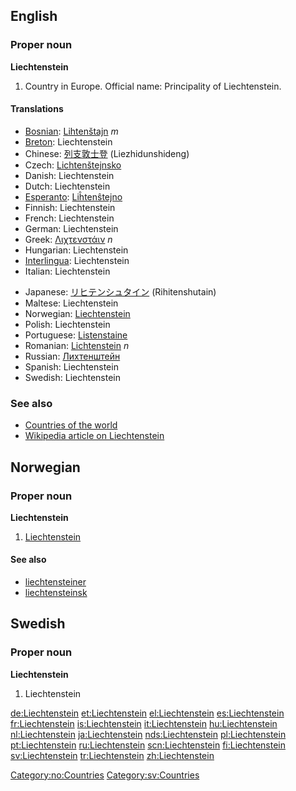 ==English==
===Proper noun===
'''Liechtenstein'''

# Country in Europe. Official name: Principality of Liechtenstein.

====Translations====
{{top}}
*[[Bosnian]]: [[Lihtenštajn]] ''m''
*[[Breton]]: Liechtenstein
*Chinese: [[列支敦士登]] (Liezhidunshideng)
*Czech: [[Lichtenštejnsko]]
*Danish: Liechtenstein
*Dutch: Liechtenstein
*[[Esperanto]]: [[Liĥtenŝtejno]]
*Finnish: Liechtenstein
*French: Liechtenstein
*German: Liechtenstein
*Greek: [[Λιχτενστάιν]] ''n''
*Hungarian: Liechtenstein
*[[Interlingua]]: Liechtenstein
*Italian: Liechtenstein
{{mid}}
*Japanese: [[リヒテンシュタイン]] (Rihitenshutain)
*Maltese: Liechtenstein
*Norwegian: [[#Norwegian|Liechtenstein]]
*Polish: Liechtenstein
*Portuguese: [[Listenstaine]]
*Romanian: [[Lichtenstein]] ''n''
*Russian: [[Лихтенштейн]]
*Spanish: Liechtenstein
*Swedish: Liechtenstein
{{bottom}}

===See also===
*[[Countries of the world]]
*[[w:Liechtenstein|Wikipedia article on Liechtenstein]]

==Norwegian==
===Proper noun===
[[Category:no:Countries]]
'''Liechtenstein'''
#[[#English|Liechtenstein]]
====See also====
*[[liechtensteiner]]
*[[liechtensteinsk]]

==Swedish==
===Proper noun===
'''Liechtenstein'''
# Liechtenstein

[[Category:sv:Countries]]

[[de:Liechtenstein]]
[[et:Liechtenstein]]
[[el:Liechtenstein]]
[[es:Liechtenstein]]
[[fr:Liechtenstein]]
[[is:Liechtenstein]]
[[it:Liechtenstein]]
[[hu:Liechtenstein]]
[[nl:Liechtenstein]]
[[ja:Liechtenstein]]
[[nds:Liechtenstein]]
[[pl:Liechtenstein]]
[[pt:Liechtenstein]]
[[ru:Liechtenstein]]
[[scn:Liechtenstein]]
[[fi:Liechtenstein]]
[[sv:Liechtenstein]]
[[tr:Liechtenstein]]
[[zh:Liechtenstein]]